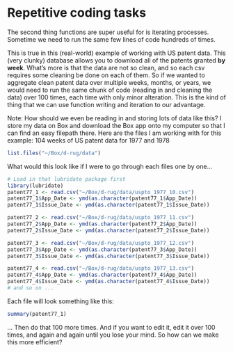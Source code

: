 
# Repetitive coding tasks {-}

The second thing functions are super useful for is iterating processes. Sometime we need to run the same few lines of code hundreds of times. 

This is true in this (real-world) example of working with US patent data. This (very clunky) database allows you to download all of the patents granted **by week**. What's more is that the data are not so clean, and so each csv requires some cleaning be done on each of them. So if we wanted to aggregate clean patent data over multiple weeks, months, or years, we would need to run the same chunk of code (reading in and cleaning the data) over 100 times, each time with only minor alteration. This is the kind of thing that we can use function writing and iteration to our advantage.

Note: How should we even be reading in and storing lots of data like this? I store my data on Box and download the Box app onto my computer so that I can find an easy filepath there. Here are the files I am working with for this example: 104 weeks of US patent data for 1977 and 1978
```r
list.files("~/Box/d-rug/data")
```

What would this look like if I were to go through each files one by one...

```r
# Load in that lubridate package first
library(lubridate)
patent77_1 <- read.csv("~/Box/d-rug/data/uspto_1977_10.csv")
patent77_1$App_Date <- ymd(as.character(patent77_1$App_Date))
patent77_1$Issue_Date <- ymd(as.character(patent77_1$Issue_Date))

patent77_2 <- read.csv("~/Box/d-rug/data/uspto_1977_11.csv")
patent77_2$App_Date <- ymd(as.character(patent77_2$App_Date))
patent77_2$Issue_Date <- ymd(as.character(patent77_2$Issue_Date))

patent77_3 <- read.csv("~/Box/d-rug/data/uspto_1977_12.csv")
patent77_3$App_Date <- ymd(as.character(patent77_3$App_Date))
patent77_3$Issue_Date <- ymd(as.character(patent77_3$Issue_Date))

patent77_4 <- read.csv("~/Box/d-rug/data/uspto_1977_13.csv")
patent77_4$App_Date <- ymd(as.character(patent77_4$App_Date))
patent77_4$Issue_Date <- ymd(as.character(patent77_4$Issue_Date))
# and so on ...
```

Each file will look something like this:

```r
summary(patent77_1)
```


... Then do that 100 more times. And if you want to edit it, edit it over 100 times, and again and again until you lose your mind. So how can we make this more efficient?
